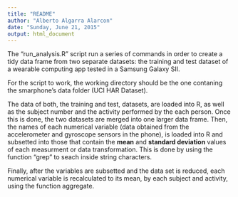```yaml
---
title: "README"
author: "Alberto Algarra Alarcon"
date: "Sunday, June 21, 2015"
output: html_document
---
```

The "run_analysis.R" script run a series of commands in order to create a tidy data frame from two separate datasets: the training and test dataset of a wearable computing app tested in a Samsung Galaxy SII.

For the script to work, the working directory should be the one contaning the smarphone's data folder (UCI HAR Dataset). 

The data of both, the training and test, datasets, are loaded into R, as well as the subject number and the activity performed by the each person. Once this is done, the two datasets are merged into one larger data frame. Then, the names of each numerical variable (data obtained from the accelerometer and gyroscope sensors in the phone), is loaded into R and subsetted into those that contain the **mean** and **standard deviation** values of each measurment or data transformation. This is done by using the function "grep" to seach inside string characters.

Finally, after the variables are subsetted and the data set is reduced, each numerical variable is recalculated to its mean, by each subject and activity, using the function aggregate. 